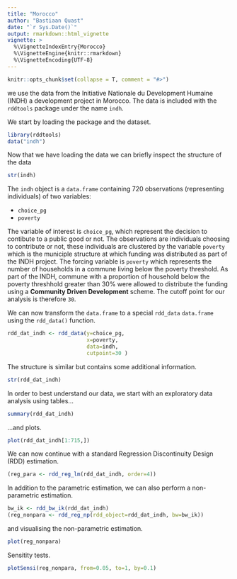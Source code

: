 ```yaml
---
title: "Morocco"
author: "Bastiaan Quast"
date: "`r Sys.Date()`"
output: rmarkdown::html_vignette
vignette: >
  %\VignetteIndexEntry{Morocco}
  %\VignetteEngine{knitr::rmarkdown}
  %\VignetteEncoding{UTF-8}
---
```


```r
knitr::opts_chunk$set(collapse = T, comment = "#>")
```

we use the data from the Initiative Nationale du Development Humaine (INDH) a development project in Morocco.
The data is included with the `rddtools` package under the name `indh`.

We start by loading the package and the dataset.

```r
library(rddtools)
data("indh")
```

Now that we have loading the data we can briefly inspect the structure of the data

```r
str(indh)
```

The `indh` object is a `data.frame` containing 720 observations (representing individuals) of two variables:

- `choice_pg` 
- `poverty`

The variable of interest is `choice_pg`, which represent the decision to contibute to a public good or not.
The observations are individuals choosing to contribute or not, these individuals are clustered by the variable `poverty` which is the municiple structure at which funding was distributed as part of the INDH project.
The forcing variable is `poverty` which represents the number of households in a commune living below the poverty threshold.
As part of the INDH, commune with a proportion of household below the poverty threshhold greater than 30% were allowed to distribute the funding using a **Community Driven Development** scheme.
The cutoff point for our analysis is therefore `30`.

We can now transform the `data.frame` to a special `rdd_data` `data.frame` using the `rdd_data()` function.

```r
rdd_dat_indh <- rdd_data(y=choice_pg,
                         x=poverty,
                         data=indh,
                         cutpoint=30 )
```

The structure is similar but contains some additional information.

```r
str(rdd_dat_indh)
```

In order to best understand our data, we start with an exploratory data analysis using tables...

```r
summary(rdd_dat_indh)
```

...and plots.

```r
plot(rdd_dat_indh[1:715,])
```

We can now continue with a standard Regression Discontinuity Design (RDD) estimation.

```r
(reg_para <- rdd_reg_lm(rdd_dat_indh, order=4))
```

In addition to the parametric estimation, we can also perform a non-parametric estimation.

```r
bw_ik <- rdd_bw_ik(rdd_dat_indh)
(reg_nonpara <- rdd_reg_np(rdd_object=rdd_dat_indh, bw=bw_ik))
```

and visualising the non-parametric estimation.

```r
plot(reg_nonpara)
```

Sensitity tests.

```r
plotSensi(reg_nonpara, from=0.05, to=1, by=0.1)
```
